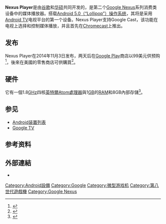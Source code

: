 {{NoteTA|G1=IT}}
{{Infobox information appliance
| name         = Nexus Player
| logo         =
| image        =
| caption      =
| developer    = [[谷歌|谷歌]]和[[华硕|华硕]]
| manufacturer = 华硕
| carrier      =
| family       =
| type         = {{le|数字媒体播放器|Digital media player}}、[[set-top_box|set-top box]]、[[microconsole|microconsole]]
| generation   =
| releasedate  = 2014年11月3日
| lifespan     =
| price        =
| discontinued =
| unitssold    =
| unitsshipped =
| media        =
| os           = [[Android_Oreo|Android 8.0（Oreo）]]
| power        =
| cpu          = 1.8 GHz quad-core [[Intel_Atom|Intel Atom]]<br />Imagination PowerVR Series 6 Graphics 2D/3D Engine
| storage      = 8 GB
| memory       = 1 GB
| display      =
| graphics     =
| sound        =
| input        =
| location     =
| controllers  =
| output       =
| camera       =
| touchpad     =
| connectivity =
| service      = [[Google_Play|Google Play]]
| dimensions   = {{convert|120|mm|in|abbr=on}} H<br />{{convert|120|mm|in|abbr=on}} W<br />{{convert|20|mm|in|abbr=on}} D
| weight       = {{convert|235|g|oz|abbr=on}}
| topgame      =
| compatibility =
| predecessor  = [[Nexus_Q|Nexus Q]]、[[Chromecast|Chromecast]]
| successor    =
| related      =
| website      = {{URL|https://www.google.com/nexus/player/}}
}}
'''Nexus Player'''是由[[谷歌|谷歌]]和[[华硕|华硕]]共同开发的{{le|数字媒体播放器|Digital media player}}，是第二个[[Google_Nexus|Google Nexus]]系列消费类设备中的媒体播放器。搭载[[Android_Lollipop|Android 5.0（“Lollipop”）]][[操作系统|操作系统]]，其将是采用[[Android_TV|Android TV]]电视平台的第一个设备。Nexus Player支持Google Cast，该功能在电视上选择和控制媒体播放，并且首先在[[Chromecast|Chromecast]]上推出。

==发布==
Nexus Player在2014年11月3日发布，两天后在[[Google_Play|Google Play]]商店以99美元供预购<ref>{{cite web|url=http://www.androidcentral.com/nexus-9-now-available-pre-order-google-play|title=Nexus 6, 9 and Player arrive in Google Play, orders live for 9 and Player|work=Android Central|first=Andrew|last=Martonik|date=October 17, 2014|accessdate=October 17, 2014|archive-url=https://web.archive.org/web/20150129085033/http://www.androidcentral.com/nexus-9-now-available-pre-order-google-play|archive-date=2015-01-29|dead-url=yes}}</ref>，後來在美國的零售商店可供購買<ref>{{cite web|url=http://www.androidpolice.com/2015/01/25/the-nexus-player-is-now-available-at-us-retailers-best-buy-newegg-and-amazon|title=The Nexus Player Is Now Available At US Retailers: Best Buy, Newegg, And Amazon|publisher=Android Police|date=January 25, 2015|accessdate=January 26, 2015|archive-date=2019-10-18|archive-url=https://web.archive.org/web/20191018221304/https://www.androidpolice.com/2015/01/26/the-nexus-player-is-now-available-at-us-retailers-best-buy-newegg-and-amazon/|dead-url=no}}</ref>。

==硬件==
它有一個1.8[[赫兹|GHz]]四核[[英特爾Atom|英特爾Atom]][[處理器|處理器]]與1[[Gibibyte|GB]]的[[随机存取存储器|RAM]]和8GB內部存儲<ref>{{cite web|title=Nexus Player|url=http://www.google.com/nexus/player/|website=Google|publisher=Google Inc.|accessdate=16 October 2014|archive-date=2016-03-18|archive-url=https://web.archive.org/web/20160318025404/https://www.google.com/nexus/player/|dead-url=no}}</ref>。

==参见==
*[[Android装置列表|Android装置列表]]
*[[Google_TV|Google TV]]

==参考资料==
{{reflist}}

==外部連結==
* {{官方網站|https://www.google.com/nexus/player/}}{{En}}

{{Nexus}}
{{Android}}
{{Google Inc.}}
{{第八世代遊戲機}}
{{微型游戏机}}
{{Android other}}

[[Category:Android設備|Category:Android設備]]
[[Category:Google|Category:Google]]
[[Category:微型游戏机|Category:微型游戏机]]
[[Category:第八世代遊戲機|Category:第八世代遊戲機]]
[[Category:Google_Nexus|Category:Google Nexus]]